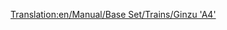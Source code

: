 [[Translation:en/Manual/Base Set/Trains/Ginzu 'A4']]
{{ru/Перевод|en/Manual/Base Set/Trains/Ginzu 'A4'|1}}
{{ru/Manual/Base Set/Trains/Поезда|Image=[[File:en/Manual/Base Set/Trains/Ginzua4.png]]
|Name=Ginzu "A4"
|Cost=£22,265 ($44.530)
|Speed=128 km/h (80 mph)
|Weight=162 t
|Power=1,200 hp (895 kW)
|Annual=£2,296 ($4.592)
|Designed=1935
|Lifespan=20
|Capacity=N/A
|Description=The most common-used steam train, until diesel trains become available. The Ginzu is available from the early beginning (if you start around 1945), and is the fastest off all the steam engines available. Later the [[en/Manual/Base Set/Trains/SH '8P']] becomes available.
|Real-life=This is a renamed version of the [https://www.wikipedia.org/wiki/LNER Class A4 British Gresley A4] locomotive. A British Gresley A4 locomotive, named "Mallard", is the holder of the fastest steam locomotive record of 126 mph (202.8 km/h).<br/>
For more information, see http://www.lner.info/locos/A/a4.shtml.
}}